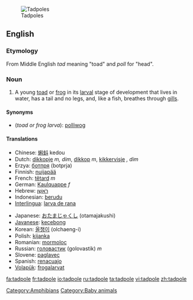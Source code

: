 [[Image:Tadpoles 10 days.jpg|thumb|Tadpoles]]
==English==
=== Etymology ===
From Middle English ''tad'' meaning "toad" and ''poll'' for "head".

===Noun===
{{en-noun}}

#A young [[toad]] or [[frog]] in its [[larval]] stage of development that lives in water, has a tail and no legs, and, like a fish, breathes through [[gill]]s.

====Synonyms====
*(''toad or frog larva''): [[polliwog]]

====Translations====
{{trans-top|toad or frog larva}}
*Chinese: [[蝌蚪]] kedou
*Dutch: [[dikkopje]] ''m, dim'', [[dikkop]] ''m'', [[kikkervisje]] '', dim''
*Erzya: [[ботпря]] (botprja)
*Finnish: [[nuijapää]]
*French: [[têtard]] ''m''
*German: [[Kaulquappe]] ''f''
*Hebrew: [[ראשן|רֹאשָׁן]]
*Indonesian: [[berudu]]
*[[Interlingua]]: [[larva de rana]]
{{trans-mid}}
*Japanese: [[おたまじゃくし]] (otamajakushi)
*[[Javanese]]: [[kecebong]]
*Korean: [[올챙이]] (olchaeng-i)
*Polish: [[kijanka]] {{f}}
*Romanian: [[mormoloc]] {{m}}
*Russian: [[головастик]] (golovastik) ''m''
*Slovene: [[paglavec]] {{m}}
*Spanish: [[renacuajo]]
*[[Volapük]]: [[frogalarvat]]
{{trans-bottom}}

[[Category:Amphibians]]
[[Category:Baby animals]]

[[fa:tadpole]]
[[fr:tadpole]]
[[io:tadpole]]
[[ru:tadpole]]
[[ta:tadpole]]
[[vi:tadpole]]
[[zh:tadpole]]